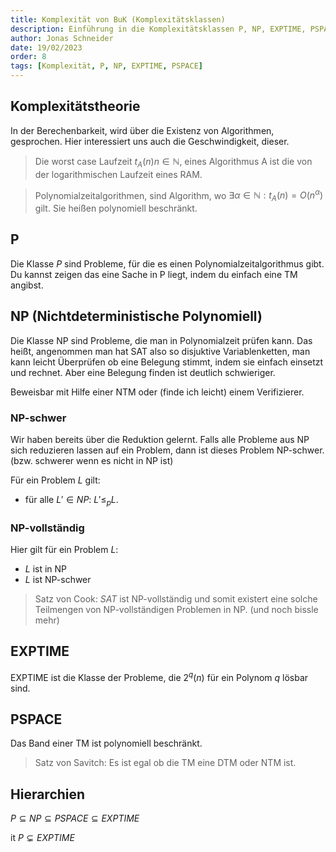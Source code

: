```yaml
---
title: Komplexität von BuK (Komplexitätsklassen)
description: Einführung in die Komplexitätsklassen P, NP, EXPTIME, PSPACE
author: Jonas Schneider
date: 19/02/2023
order: 8
tags: [Komplexität, P, NP, EXPTIME, PSPACE]
---
```


## Komplexitätstheorie

In der Berechenbarkeit, wird über die Existenz von Algorithmen, gesprochen. Hier interessiert uns auch die Geschwindigkeit, dieser.

> Die worst case Laufzeit $t_A(n) n \in \mathbb{N}$, eines Algorithmus A ist die von der logarithmischen Laufzeit eines RAM.

> Polynomialzeitalgorithmen, sind Algorithm, wo $\exists \alpha \in \mathbb{N}: t_A(n) = O(n^\alpha)$ gilt. Sie heißen polynomiell beschränkt.

## P

Die Klasse $P$ sind Probleme, für die es einen Polynomialzeitalgorithmus gibt. Du kannst zeigen das eine Sache in P liegt, indem du einfach eine TM angibst.

## NP (Nichtdeterministische Polynomiell)

Die Klasse NP sind Probleme, die man in Polynomialzeit prüfen kann. Das heißt, angenommen man hat SAT also so disjuktive Variablenketten, man kann leicht Überprüfen ob eine Belegung stimmt, indem sie einfach einsetzt und rechnet.
Aber eine Belegung finden ist deutlich schwieriger.

Beweisbar mit Hilfe einer NTM oder (finde ich leicht) einem Verifizierer.

### NP-schwer

Wir haben bereits über die Reduktion gelernt. Falls alle Probleme aus NP sich reduzieren lassen auf ein Problem, dann ist dieses Problem NP-schwer. (bzw. schwerer wenn es nicht in NP ist)

Für ein Problem $L$ gilt:

- für alle $L' \in NP$: $L' \le_p L$.

### NP-vollständig

Hier gilt für ein Problem $L$:

- $L$ ist in NP
- $L$ ist NP-schwer

> Satz von Cook: $SAT$ ist NP-vollständig und somit existert eine solche Teilmengen von NP-vollständigen Problemen in NP. (und noch bissle mehr)

## EXPTIME

EXPTIME ist die Klasse der Probleme, die $2^q(n)$ für ein Polynom $q$ lösbar sind.

## PSPACE

Das Band einer TM ist polynomiell beschränkt.

> Satz von Savitch: Es ist egal ob die TM eine DTM oder NTM ist.

## Hierarchien

$P \subseteq NP \subseteq PSPACE \subseteq EXPTIME$

it $P \subsetneq EXPTIME$
